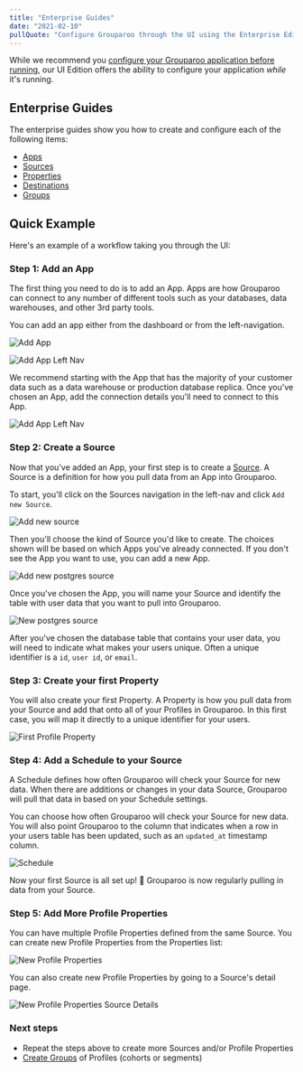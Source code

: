 ```yaml
---
title: "Enterprise Guides"
date: "2021-02-10"
pullQuote: "Configure Grouparoo through the UI using the Enterprise Edition."
---
```


While we recommend you [configure your Grouparoo application before running](/docs/config), our UI Edition offers the ability to configure your application _while_ it's running.

<EnterpriseCTA />

## Enterprise Guides

The enterprise guides show you how to create and configure each of the following items:

- [Apps](/docs/running/ui-enterprise/apps)
- [Sources](/docs/running/ui-enterprise/sources)
- [Properties](/docs/running/ui-enterprise/properties)
- [Destinations](/docs/config/destinations/enterprise)
- [Groups](/docs/running/ui-enterprise/groups)

## Quick Example

Here's an example of a workflow taking you through the UI:

### Step 1: Add an App

The first thing you need to do is to add an App. Apps are how Grouparoo can connect to any number of different tools such as your databases, data warehouses, and other 3rd party tools.

You can add an app either from the dashboard or from the left-navigation.

<Image
  centered
  source="Add App"
  alt="Add App"
  src="docs/guides/add-app.png"
  width={820}
  height={414}
/>

<Image
  centered
  source="Add Left Nav"
  alt="Add App Left Nav"
  src="docs/guides/add-app-nav.png"
  width={820}
  height={414}
/>

We recommend starting with the App that has the majority of your customer data such as a data warehouse or production database replica. Once you've chosen an App, add the connection details you'll need to connect to this App.

<Image
  centered
  source="Add Left Nav"
  alt="Add App Left Nav"
  src="docs/guides/add-app-postgres.png"
  width={820}
  height={414}
/>

### Step 2: Create a Source

Now that you've added an App, your first step is to create a [Source](/docs/getting-started/product-concepts). A Source is a definition for how you pull data from an App into Grouparoo.

To start, you'll click on the Sources navigation in the left-nav and click `Add new Source`.

<Image
  centered
  source="Add new source"
  alt="Add new source"
  src="docs/guides/add-new-source.png"
  width={820}
  height={414}
/>

Then you'll choose the kind of Source you'd like to create. The choices shown will be based on which Apps you've already connected. If you don't see the App you want to use, you can add a new App.

<Image
  centered
  source="Add new postgres source"
  alt="Add new postgres source"
  src="docs/guides/add-new-source-choose-app.png"
  width={820}
  height={414}
/>

Once you've chosen the App, you will name your Source and identify the table with user data that you want to pull into Grouparoo.

<Image
  centered
  source="New postgres source"
  alt="New postgres source"
  src="docs/guides/new-source-postgres.png"
  width={820}
  height={414}
/>

After you've chosen the database table that contains your user data, you will need to indicate what makes your users unique. Often a unique identifier is a `id`, `user id`, or `email`.

### Step 3: Create your first Property

You will also create your first Property. A Property is how you pull data from your Source and add that onto all of your Profiles in Grouparoo. In this first case, you will map it directly to a unique identifier for your users.

<Image
  centered
  source="First Profile Property"
  alt="First Profile Property"
  src="docs/guides/new-source-bootstrap.png"
  width={820}
  height={414}
/>

### Step 4: Add a Schedule to your Source

A Schedule defines how often Grouparoo will check your Source for new data. When there are additions or changes in your data Source, Grouparoo will pull that data in based on your Schedule settings.

You can choose how often Grouparoo will check your Source for new data. You will also point Grouparoo to the column that indicates when a row in your users table has been updated, such as an `updated_at` timestamp column.

<Image
  centered
  source="Schedule"
  alt="Schedule"
  src="docs/guides/new-source-schedule.png"
  width={820}
  height={414}
/>

Now your first Source is all set up! 🎉 Grouparoo is now regularly pulling in data from your Source.

### Step 5: Add More Profile Properties

You can have multiple Profile Properties defined from the same Source. You can create new Profile Properties from the Properties list:

<Image
  centered
  source="New Profile Properties"
  alt="New Profile Properties"
  src="docs/guides/new-profile-properties.png"
  width={820}
  height={414}
/>

You can also create new Profile Properties by going to a Source's detail page.

<Image
  centered
  source="New Profile Properties Source Details"
  alt="New Profile Properties Source Details"
  src="docs/guides/new-profile-properties-source-detail.png"
  width={820}
  height={414}
/>

### Next steps

- Repeat the steps above to create more Sources and/or Profile Properties
- [Create Groups](/docs/running/ui-enterprise/groups) of Profiles (cohorts or segments)
